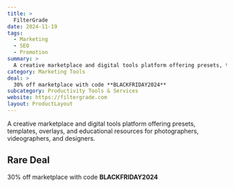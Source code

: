 ```yaml
---
title: >
  FilterGrade
date: 2024-11-19
tags:
  - Marketing
  - SEO
  - Promotion
summary: >
  A creative marketplace and digital tools platform offering presets, templates, overlays, and educational resources for photographers, videographers, and designers.
category: Marketing Tools
deal: >
  30% off marketplace with code **BLACKFRIDAY2024**
subcategory: Productivity Tools & Services
website: https://filtergrade.com
layout: ProductLayout
---
```

A creative marketplace and digital tools platform offering presets, templates, overlays, and educational resources for photographers, videographers, and designers.

## Rare Deal

30% off marketplace with code **BLACKFRIDAY2024**
